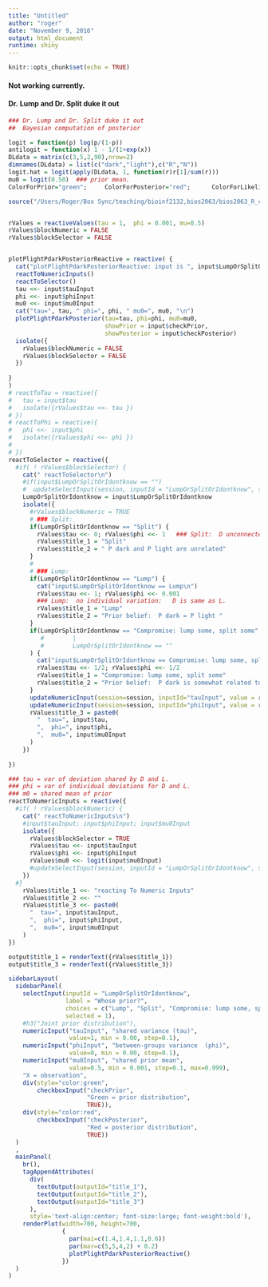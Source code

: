 ```yaml
---
title: "Untitled"
author: "roger"
date: "November 9, 2016"
output: html_document
runtime: shiny
---
```


```r
knitr::opts_chunk$set(echo = TRUE)
```


#### Not working currently.

#### Dr. Lump and Dr. Split duke it out

```r
### Dr. Lump and Dr. Split duke it out
##  Bayesian computation of posterior

logit = function(p) log(p/(1-p))
antilogit = function(x) 1 - 1/(1+exp(x))
DLdata = matrix(c(3,5,2,90),nrow=2)
dimnames(DLdata) = list(c("dark","light"),c("R","N"))
logit.hat = logit(apply(DLdata, 1, function(r)r[1]/sum(r)))
mu0 = logit(0.50)  ### prior mean.
ColorForPrior="green";     ColorForPosterior="red";      ColorForLikelihood="black"

source("/Users/Roger/Box Sync/teaching/bioinf2132,bios2063/bios2063_R_code/Plight-Pdark-posterior-new.R", local=TRUE)


rValues = reactiveValues(tau = 1,  phi = 0.001, mu=0.5)
rValues$blockNumeric = FALSE
rValues$blockSelector = FALSE


plotPlightPdarkPosteriorReactive = reactive( {
  cat("plotPlightPdarkPosteriorReactive: input is ", input$LumpOrSplitOrIdontknow)
  reactToNumericInputs()
  reactToSelector()
  tau <<- input$tauInput
  phi <<- input$phiInput
  mu0 <<- input$mu0Input
  cat("tau=", tau, " phi=", phi, " mu0=", mu0, "\n")
  plotPlightPdarkPosterior(tau=tau, phi=phi, mu0=mu0, 
                           showPrior = input$checkPrior, 
                           showPosterior = input$checkPosterior)
  isolate({
    rValues$blockNumeric = FALSE
    rValues$blockSelector = FALSE
  })
  
}
)
# reactToTau = reactive({
#   tau = input$tau
#   isolate({rValues$tau <<- tau })
# })
# reactToPhi = reactive({
#   phi <<- input$phi
#   isolate({rValues$phi <<- phi })
#   
# })
reactToSelector = reactive({
  #if( ! rValues$blockSelector) {
    cat(" reactToSelector\n")
    #if(input$LumpOrSplitOrIdontknow == "")
    #  updateSelectInput(session, inputId = "LumpOrSplitOrIdontknow", selected = "Lump")
    LumpOrSplitOrIdontknow = input$LumpOrSplitOrIdontknow
    isolate({
      #rValues$blockNumeric = TRUE
      # ### Split:
      if(LumpOrSplitOrIdontknow == "Split") {
        rValues$tau <<- 0; rValues$phi <<- 1   ### Split:  D unconnected to L.
        rValues$title_1 = "Split"
        rValues$title_2 = " P dark and P light are unrelated"
      }
      # 
      # ### Lump:
      if(LumpOrSplitOrIdontknow == "Lump") {
        cat("input$LumpOrSplitOrIdontknow == Lump\n")
        rValues$tau <<- 1; rValues$phi <<- 0.001   
        ### Lump:  no individual variation:   D is same as L.
        rValues$title_1 = "Lump"
        rValues$title_2 = "Prior belief:  P dark = P light "
      }
      if(LumpOrSplitOrIdontknow == "Compromise: lump some, split some"
         #        |
         #        LumpOrSplitOrIdontknow == ""
      ) {
        cat("input$LumpOrSplitOrIdontknow == Compromise: lump some, split some\n")
        rValues$tau <<- 1/2; rValues$phi <<- 1/2 
        rValues$title_1 = "Compromise: lump some, split some"
        rValues$title_2 = "Prior belief:  P dark is somewhat related to P light. "
      }
      updateNumericInput(session=session, inputId="tauInput", value = rValues$tau)
      updateNumericInput(session=session, inputId="phiInput", value = rValues$phi)
      rValues$title_3 = paste0(
        "  tau=", input$tau,  
        ",  phi=", input$phi,  
        ",  mu0=", input$mu0Input 
      )
    })
  
})

### tau = var of deviation shared by D and L.
### phi = var of individual deviations for D and L.
### m0 = shared mean of prior
reactToNumericInputs = reactive({
  #if( ! rValues$blockNumeric) {
    cat(" reactToNumericInputs\n")
    #input$tauInput; input$phiInput; input$mu0Input
    isolate({
      rValues$blockSelector = TRUE
      rValues$tau <<- input$tauInput
      rValues$phi <<- input$phiInput
      rValues$mu0 <<- logit(input$mu0Input)
      #updateSelectInput(session, inputId = "LumpOrSplitOrIdontknow", selected = "")
    })
  #}
    rValues$title_1 <<- "reacting To Numeric Inputs"
    rValues$title_2 <<- ""
    rValues$title_3 <<- paste0(
      "  tau=", input$tauInput,  
      ",  phi=", input$phiInput,  
      ",  mu0=", input$mu0Input 
    )
})

output$title_1 = renderText({rValues$title_1})
output$title_3 = renderText({rValues$title_3})

sidebarLayout(
  sidebarPanel(
    selectInput(inputId = "LumpOrSplitOrIdontknow", 
                label = "Whose prior?", 
                choices = c("Lump", "Split", "Compromise: lump some, split some"), 
                selected = 1),
    #h3("Joint prior distribution"),
    numericInput("tauInput", "shared variance (tau)", 
                 value=1, min = 0.00, step=0.1),
    numericInput("phiInput", "between-groups variance  (phi)", 
                 value=0, min = 0.00, step=0.1),
    numericInput("mu0Input", "shared prior mean", 
                 value=0.5, min = 0.001, step=0.1, max=0.999),
    "X = observation",
    div(style="color:green", 
        checkboxInput("checkPrior", 
                      "Green = prior distribution",
                      TRUE)),
    div(style="color:red",
        checkboxInput("checkPosterior", 
                      "Red = posterior distribution",
                      TRUE))
  )
  ,
  mainPanel(
    br(),
    tagAppendAttributes(
      div(
        textOutput(outputId="title_1"),
        textOutput(outputId="title_2"),
        textOutput(outputId="title_3")
      ),
      style='text-align:center; font-size:large; font-weight:bold'),
    renderPlot(width=700, height=700,
               {
                 par(mai=c(1.4,1.4,1.1,0.6))
                 par(mar=c(5,5,4,2) + 0.2)
                 plotPlightPdarkPosteriorReactive()
               })
  )
)
```


